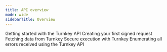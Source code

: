```yaml
---
title: API overview
mode: wide
sidebarTitle: Overview
---
```


<CardGroup>
  <Card title="Introduction" href="/developer-reference/api-overview/intro" icon="file-lines" iconType="solid" horizontal>
    Getting started with the Turnkey API
  </Card>

  <Card title="Stamps" href="/developer-reference/api-overview/stamps" icon="file-lines" iconType="solid" horizontal>
    Creating your first signed request
  </Card>

  <Card title="Queries" href="/developer-reference/api-overview/queries" icon="file-lines" iconType="solid" horizontal>
    Fetching data from Turnkey
  </Card>

  <Card title="Submissions" href="/developer-reference/api-overview/submissions" icon="file-lines" iconType="solid" horizontal>
    Secure execution with Turnkey
  </Card>

  <Card title="Errors" href="/developer-reference/api-overview/errors" icon="file-lines" iconType="solid" horizontal>
    Enumerating all errors received using the Turnkey API
  </Card>
</CardGroup>
